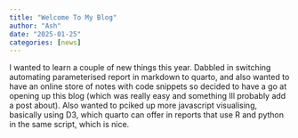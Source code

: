 ```yaml
---
title: "Welcome To My Blog"
author: "Ash"
date: "2025-01-25"
categories: [news]
---
```


I wanted to learn a couple of new things this year. Dabbled in switching
automating parameterised report in markdown to quarto, and also wanted 
to have an online store of notes with code snippets so decided to have a go
at opening up this blog (which was really easy and something Ill probably add
a post about). Also wanted to pciked up more javascript visualising, basically 
using D3, which quarto can offer in reports that use R and python in the same 
script, which is nice.


